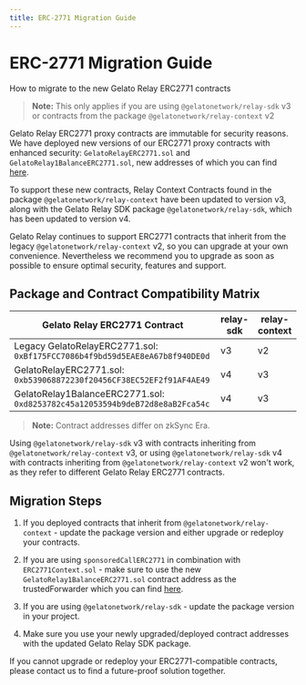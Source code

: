 ```yaml
---
title: ERC-2771 Migration Guide
---
```


# ERC-2771 Migration Guide

How to migrate to the new Gelato Relay ERC2771 contracts

> **Note:** This only applies if you are using `@gelatonetwork/relay-sdk` v3 or contracts from the package `@gelatonetwork/relay-context` v2

Gelato Relay ERC2771 proxy contracts are immutable for security reasons. We have deployed new versions of our ERC2771 proxy contracts with enhanced security: `GelatoRelayERC2771.sol` and `GelatoRelay1BalanceERC2771.sol`, new addresses of which you can find [here](/relay/additional-resources/supported-networks).

To support these new contracts, Relay Context Contracts found in the package `@gelatonetwork/relay-context` have been updated to version v3, along with the Gelato Relay SDK package `@gelatonetwork/relay-sdk`, which has been updated to version v4.

Gelato Relay continues to support ERC2771 contracts that inherit from the legacy `@gelatonetwork/relay-context` v2, so you can upgrade at your own convenience. Nevertheless we recommend you to upgrade as soon as possible to ensure optimal security, features and support.

## Package and Contract Compatibility Matrix

| Gelato Relay ERC2771 Contract | relay-sdk | relay-context |
|-------------------------------|-----------|---------------|
| Legacy GelatoRelayERC2771.sol: `0xBf175FCC7086b4f9bd59d5EAE8eA67b8f940DE0d` | v3 | v2 |
| GelatoRelayERC2771.sol: `0xb539068872230f20456CF38EC52EF2f91AF4AE49` | v4 | v3 |
| GelatoRelay1BalanceERC2771.sol: `0xd8253782c45a12053594b9deB72d8e8aB2Fca54c` | v4 | v3 |

> **Note:** Contract addresses differ on zkSync Era.

Using `@gelatonetwork/relay-sdk` v3 with contracts inheriting from `@gelatonetwork/relay-context` v3, or using `@gelatonetwork/relay-sdk` v4 with contracts inheriting from `@gelatonetwork/relay-context` v2 won't work, as they refer to different Gelato Relay ERC2771 contracts.

## Migration Steps

1. If you deployed contracts that inherit from `@gelatonetwork/relay-context` - update the package version and either upgrade or redeploy your contracts.

2. If you are using `sponsoredCallERC2771` in combination with `ERC2771Context.sol` - make sure to use the new `GelatoRelay1BalanceERC2771.sol` contract address as the trustedForwarder which you can find [here](/relay/additional-resources/supported-networks).

3. If you are using `@gelatonetwork/relay-sdk` - update the package version in your project.

4. Make sure you use your newly upgraded/deployed contract addresses with the updated Gelato Relay SDK package.

If you cannot upgrade or redeploy your ERC2771-compatible contracts, please contact us to find a future-proof solution together.